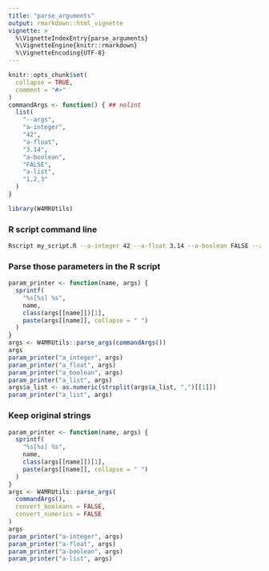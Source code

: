---
title: "parse_arguments"
output: rmarkdown::html_vignette
vignette: >
  %\VignetteIndexEntry{parse_arguments}
  %\VignetteEngine{knitr::rmarkdown}
  %\VignetteEncoding{UTF-8}
---

```{r, include = FALSE}
knitr::opts_chunk$set(
  collapse = TRUE,
  comment = "#>"
)
commandArgs <- function() { ## nolint
  list(
    "--args",
    "a-integer",
    "42",
    "a-float",
    "3.14",
    "a-boolean",
    "FALSE",
    "a-list",
    "1,2,3"
  )
}
```

```{r setup}
library(W4MRUtils)
```


### R script command line
```{sh how to run scritp, eval=FALSE}
Rscript my_script.R --a-integer 42 --a-float 3.14 --a-boolean FALSE --a-list 1,2,3
```

### Parse those parameters in the R script
```{r example parameters parsed}
param_printer <- function(name, args) {
  sprintf(
    "%s[%s] %s",
    name,
    class(args[[name]])[1],
    paste(args[[name]], collapse = " ")
  )
}
args <- W4MRUtils::parse_args(commandArgs())
args
param_printer("a_integer", args)
param_printer("a_float", args)
param_printer("a_boolean", args)
param_printer("a_list", args)
args$a_list <- as.numeric(strsplit(args$a_list, ",")[[1]])
param_printer("a_list", args)
```


### Keep original strings
```{r example parameters not parsed}
param_printer <- function(name, args) {
  sprintf(
    "%s[%s] %s",
    name,
    class(args[[name]])[1],
    paste(args[[name]], collapse = " ")
  )
}
args <- W4MRUtils::parse_args(
  commandArgs(),
  convert_booleans = FALSE,
  convert_numerics = FALSE
)
args
param_printer("a-integer", args)
param_printer("a-float", args)
param_printer("a-boolean", args)
param_printer("a-list", args)
```

